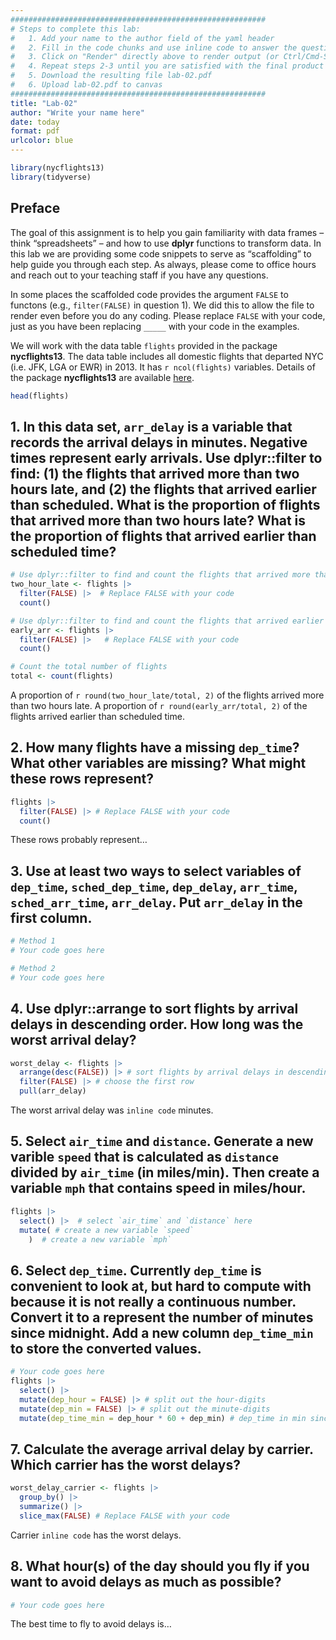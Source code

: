 ```yaml
---
#########################################################
# Steps to complete this lab:
#   1. Add your name to the author field of the yaml header
#   2. Fill in the code chunks and use inline code to answer the questions 
#   3. Click on "Render" directly above to render output (or Ctrl/Cmd-Shift-K)
#   4. Repeat steps 2-3 until you are satisfied with the final product
#   5. Download the resulting file lab-02.pdf
#   6. Upload lab-02.pdf to canvas
#########################################################
title: "Lab-02"
author: "Write your name here"
date: today
format: pdf
urlcolor: blue
---
```


```r
library(nycflights13)
library(tidyverse)
```

## Preface

The goal of this assignment is to help you gain familiarity with data frames -- think "spreadsheets" -- and how to use **dplyr** functions to transform data. In this lab we are providing some code snippets to serve as "scaffolding" to help guide you through each step. As always, please come to office hours and reach out to your teaching staff if you have any questions.

In some places the scaffolded code provides the argument `FALSE` to functons (e.g., `filter(FALSE)` in question 1). We did this to allow the file to render even before you do any coding. Please replace `FALSE` with your code, just as you have been replacing `_____` with your code in the examples.

We will work with the data table `flights` provided in the package **nycflights13**. The data table includes all domestic flights that departed NYC (i.e. JFK, LGA or EWR) in 2013. It has `r ncol(flights)` variables. Details of the package **nycflights13** are available [here](https://github.com/tidyverse/nycflights13).

``` r
head(flights)
```

<!--- Please leave the code above unchanged. Questions start from here. --->

## 1. In this data set, `arr_delay` is a variable that records the arrival delays in minutes. Negative times represent early arrivals. Use dplyr::filter to find: (1) the flights that arrived more than two hours late, and (2) the flights that arrived earlier than scheduled. What is the proportion of flights that arrived more than two hours late? What is the proportion of flights that arrived earlier than scheduled time?
<!-- Tip: Flights that arrived two hours late are those whose arrival delay is larger than 120 minutes. Flights that arrived earlier are those whose arrival delay is negative. -->
```r
# Use dplyr::filter to find and count the flights that arrived more than two hours late
two_hour_late <- flights |>
  filter(FALSE) |>  # Replace FALSE with your code
  count()

# Use dplyr::filter to find and count the flights that arrived earlier than scheduled
early_arr <- flights |>  
  filter(FALSE) |>   # Replace FALSE with your code
  count()

# Count the total number of flights
total <- count(flights)  

```
A proportion of `r round(two_hour_late/total, 2)` of the flights arrived more than two hours late. A proportion of `r round(early_arr/total, 2)` of the flights arrived earlier than scheduled time.


## 2. How many flights have a missing `dep_time`? What other variables are missing? What might these rows represent?
<!-- Tip: is.na() can help you find the missing values. Try to combine dplyr::filter with is.na(). -->
``` r
flights |>
  filter(FALSE) |> # Replace FALSE with your code
  count()
```
These rows probably represent...


## 3. Use at least two ways to select variables of `dep_time`, `sched_dep_time`, `dep_delay`, `arr_time`, `sched_arr_time`, `arr_delay`. Put `arr_delay` in the first column.
<!-- Tip: Use dplyr::select to select variables. There are a few options: 
(1) List variable names that you want to choose;
(2) Use column numbers to index variables;
(3) Use dplyr::contains to choose variables that contain a certain string; 
(4) Use dplyr::starts_with or dplyr::ends_with to choose variables that start with or end with certain strings. 
You can also use dplyr::relocate to reorder columns.
-->

``` r
# Method 1
# Your code goes here

# Method 2
# Your code goes here
```


## 4. Use dplyr::arrange to sort flights by arrival delays in descending order. How long was the worst arrival delay?
<!-- Tip: Use dplyr::arrange to sort flights by arrival delays in descending order. Since the worst delay is the first row, you can combine dplyr::filter with dplyr::row_number to get this row. You may use pull() to get the value of this delay time in a vector rather than data frame, which simplifies presenting the number in text using inline code (though other methods work, too).
Note: Another option would be to use the convenience function slice_max(). Alternatively, you could use a conditional statement to filter for the maximum delay without needing to use arrange at all.
-->
``` r
worst_delay <- flights |>
  arrange(desc(FALSE)) |> # sort flights by arrival delays in descending order
  filter(FALSE) |> # choose the first row
  pull(arr_delay) 
```
The worst arrival delay was `inline code` minutes.


## 5. Select `air_time` and `distance`. Generate a new varible `speed` that is calculated as `distance` divided by `air_time` (in miles/min). Then create a variable `mph` that contains speed in miles/hour.
<!-- Tip: Use dplyr::mutate to generate this new variable. 
-->
``` r
flights |>
  select() |>  # select `air_time` and `distance` here
  mutate( # create a new variable `speed`
    )  # create a new variable `mph`
```


## 6. Select `dep_time`. Currently `dep_time` is convenient to look at, but hard to compute with because it is not really a continuous number. Convert it to a represent the number of minutes since midnight. Add a new column `dep_time_min` to store the converted values.
<!-- Tip: To get the departure times in the number of minutes, divide dep_time by 100 to get the hours since midnight and multiply by 60 and add the remainder of dep_time divided by 100. For example, 1504 represents 15:04 (or 3:04 PM), which is 904 minutes after midnight. To generalize this approach, you can use %/% and %% to split out the hour-digits from the minute-digits.
The integer division operator %/% can give us the hour-digits: 1504 %/% 100 = 15
The modulo operator %% can give us the minute-digits: 1504 %% 100 = 4
-->

``` r
# Your code goes here
flights |>
  select() |>
  mutate(dep_hour = FALSE) |> # split out the hour-digits
  mutate(dep_min = FALSE) |> # split out the minute-digits
  mutate(dep_time_min = dep_hour * 60 + dep_min) # dep_time in min since midnight
```


## 7. Calculate the average arrival delay by carrier. Which carrier has the worst delays? 
<!-- Tip: Combine dplyr::group_by and dplyr::summarize to find the average arrival delay by carrier. Be careful! There are missing values in arr_delay. You want to ignore these missing values when calculating the mean. You can use mean(_____, na.rm = TRUE). 
Note: dplyr::summarize and dplyr::summarise are synonyms, so you can use whichever you are most comfortable with.-->
``` r
worst_delay_carrier <- flights |>
  group_by() |>
  summarize() |>
  slice_max(FALSE) # Replace FALSE with your code
```
Carrier `inline code` has the worst delays.


## 8. What hour(s) of the day should you fly if you want to avoid delays as much as possible?
``` r
# Your code goes here
```
The best time to fly to avoid delays is...
